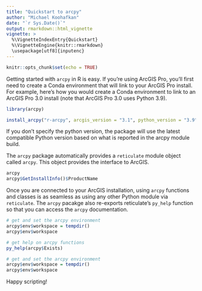 ```yaml
---
title: "Quickstart to arcpy"
author: "Michael Koohafkan"
date: "`r Sys.Date()`"
output: rmarkdown::html_vignette
vignette: >
  %\VignetteIndexEntry{Quickstart}
  %\VignetteEngine{knitr::rmarkdown}
  \usepackage[utf8]{inputenc}
---
```


```r
knitr::opts_chunk$set(echo = TRUE)
```

Getting started with `arcpy` in R is easy. If you're using ArcGIS Pro,
you'll first need to create a Conda environment that will link to your
ArcGIS Pro install. For example, here's how you would create a Conda
environment to link to an ArcGIS Pro 3.0 install (note that ArcGIS Pro
3.0 uses Python 3.9).

```r
library(arcpy)

install_arcpy("r-arcpy", arcgis_version = "3.1", python_version = "3.9")
```

If you don't specify the python version, the package will use the
latest compatible Python version based on what is reported in the
arcpy module build.

The `arcpy` package automatically provides a `reticulate` module object 
called `arcpy`. This object provides the interface to ArcGIS.

```r
arcpy
arcpy$GetInstallInfo()$ProductName
```

Once you are connected to your ArcGIS installation, using `arcpy` functions
and classes is as seamless as using any other Python module via `reticulate`.
The `arcpy` pacakge also re-exports reticulate's `py_help` function so that 
you can access the `arcpy` documentation.


```r
# get and set the arcpy environment
arcpy$env$workspace = tempdir()
arcpy$env$workspace

# get help on arcpy functions
py_help(arcpy$Exists)
```

```r
# get and set the arcpy environment
arcpy$env$workspace = tempdir()
arcpy$env$workspace
```


Happy scripting!
